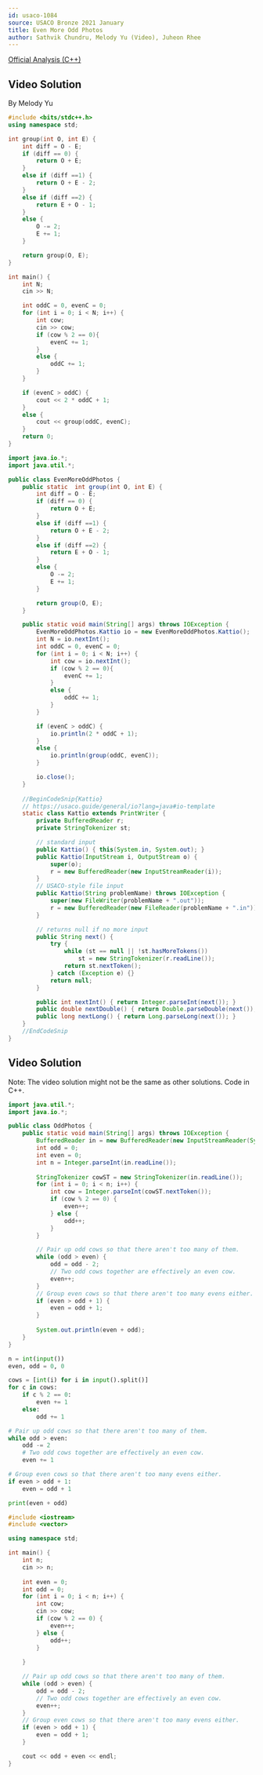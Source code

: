 ```yaml
---
id: usaco-1084
source: USACO Bronze 2021 January
title: Even More Odd Photos
author: Sathvik Chundru, Melody Yu (Video), Juheon Rhee
---
```


[Official Analysis (C++)](http://www.usaco.org/current/data/sol_prob2_bronze_jan21.html)

## Video Solution

By Melody Yu

<Youtube id="RYeYSB53dSY" />

<Spoiler title="Video Solution Code">
<LanguageSection>
<CPPSection>

```cpp
#include <bits/stdc++.h>
using namespace std;

int group(int O, int E) {
	int diff = O - E;
	if (diff == 0) {
		return O + E;
	}
	else if (diff ==1) {
		return O + E - 2;
	}
	else if (diff ==2) {
		return E + O - 1;
	}
	else {
		O -= 2;
		E += 1;
	}

	return group(O, E);
}

int main() {
	int N;
	cin >> N;

	int oddC = 0, evenC = 0;
	for (int i = 0; i < N; i++) {
		int cow;
		cin >> cow;
		if (cow % 2 == 0){
			evenC += 1;
		}
		else {
			oddC += 1;
		}
	}

	if (evenC > oddC) {
		cout << 2 * oddC + 1;
	}
	else {
		cout << group(oddC, evenC);
	}
	return 0;
}
```

</CPPSection>
<JavaSection>

```java
import java.io.*;
import java.util.*;

public class EvenMoreOddPhotos {
	public static  int group(int O, int E) {
		int diff = O - E;
		if (diff == 0) {
			return O + E;
		}
		else if (diff ==1) {
			return O + E - 2;
		}
		else if (diff ==2) {
			return E + O - 1;
		}
		else {
			O -= 2;
			E += 1;
		}

		return group(O, E);
	}

	public static void main(String[] args) throws IOException {
		EvenMoreOddPhotos.Kattio io = new EvenMoreOddPhotos.Kattio();
		int N = io.nextInt();
		int oddC = 0, evenC = 0;
		for (int i = 0; i < N; i++) {
			int cow = io.nextInt();
			if (cow % 2 == 0){
				evenC += 1;
			}
			else {
				oddC += 1;
			}
		}

		if (evenC > oddC) {
			io.println(2 * oddC + 1);
		}
		else {
			io.println(group(oddC, evenC));
		}

		io.close();
	}
	
	//BeginCodeSnip{Kattio}
	// https://usaco.guide/general/io?lang=java#io-template
	static class Kattio extends PrintWriter {
		private BufferedReader r;
		private StringTokenizer st;

		// standard input
		public Kattio() { this(System.in, System.out); }
		public Kattio(InputStream i, OutputStream o) {
			super(o);
			r = new BufferedReader(new InputStreamReader(i));
		}
		// USACO-style file input
		public Kattio(String problemName) throws IOException {
			super(new FileWriter(problemName + ".out"));
			r = new BufferedReader(new FileReader(problemName + ".in"));
		}

		// returns null if no more input
		public String next() {
			try {
				while (st == null || !st.hasMoreTokens())
					st = new StringTokenizer(r.readLine());
				return st.nextToken();
			} catch (Exception e) {}
			return null;
		}

		public int nextInt() { return Integer.parseInt(next()); }
		public double nextDouble() { return Double.parseDouble(next()); }
		public long nextLong() { return Long.parseLong(next()); }
	}
	//EndCodeSnip
}
```

</JavaSection>
</LanguageSection>
</Spoiler>
	
	
## Video Solution

Note: The video solution might not be the same as other solutions. Code in C++.
<Youtube id="VbPjZamNA40" />

<LanguageSection>
<JavaSection>

```java
import java.util.*;
import java.io.*;

public class OddPhotos {
	public static void main(String[] args) throws IOException {
	  	BufferedReader in = new BufferedReader(new InputStreamReader(System.in));
		int odd = 0;
		int even = 0;
		int n = Integer.parseInt(in.readLine());
	
		StringTokenizer cowST = new StringTokenizer(in.readLine());
		for (int i = 0; i < n; i++) {
			int cow = Integer.parseInt(cowST.nextToken());
			if (cow % 2 == 0) {
				even++;
			} else {
				odd++;
			}
		}

		// Pair up odd cows so that there aren't too many of them.
		while (odd > even) { 
			odd = odd - 2;
			// Two odd cows together are effectively an even cow.
			even++; 
		}
		// Group even cows so that there aren't too many evens either.
		if (even > odd + 1) {
			even = odd + 1;
		}
	  	
		System.out.println(even + odd);
  	}
}
```

</JavaSection>
<PySection>

```python
n = int(input())
even, odd = 0, 0

cows = [int(i) for i in input().split()]
for c in cows:
	if c % 2 == 0: 
		even += 1
	else:
		odd += 1

# Pair up odd cows so that there aren't too many of them.
while odd > even:
	odd -= 2
	# Two odd cows together are effectively an even cow.
	even += 1

# Group even cows so that there aren't too many evens either.
if even > odd + 1: 
	even = odd + 1

print(even + odd)
```

</PySection>
<CPPSection>

```cpp
#include <iostream>
#include <vector>

using namespace std;

int main() {
	int n; 
	cin >> n;
	
	int even = 0;
	int odd = 0;
	for (int i = 0; i < n; i++) {  
		int cow; 
		cin >> cow;
		if (cow % 2 == 0) {
			even++;
		} else {
			odd++;
		}
	
	}

	// Pair up odd cows so that there aren't too many of them.
	while (odd > even) { 
		odd = odd - 2;
		// Two odd cows together are effectively an even cow.
		even++; 
	}
	// Group even cows so that there aren't too many evens either.
	if (even > odd + 1) {
		even = odd + 1;
	}

	cout << odd + even << endl;
}
```

</CPPSection>
</LanguageSection>
